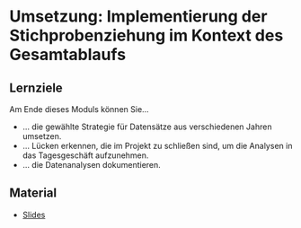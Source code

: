 # Umsetzung: Implementierung der Stichprobenziehung im Kontext des Gesamtablaufs


::: {.callout-tip} 
## Lernziele

Am Ende dieses Moduls können Sie...

* ... die gewählte Strategie für Datensätze aus verschiedenen Jahren umsetzen.
* ... Lücken erkennen, die im Projekt zu schließen sind, um die Analysen in das Tagesgeschäft aufzunehmen.
* ... die Datenanalysen dokumentieren.

:::

## Material
* [Slides](slides/ADA2_Modul3.pdf)
